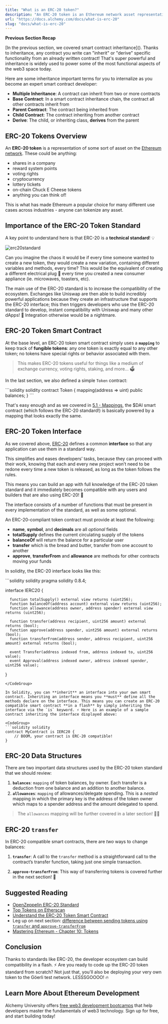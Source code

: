```yaml
---
title: "What is an ERC-20 token?"
description: "An ERC-20 token is an Ethereum network asset representation, like company shares, reward points, or cryptocurrency. It's a standard for compatibility and app development."
url: "https://docs.alchemy.com/docs/what-is-erc-20"
slug: "docs/what-is-erc-20"
---
```


**Previous Section Recap**

\[In the previous section, we covered smart contract inheritance]\(). Thanks to inheritance, any contract you write can "inherit" or "derive" specific functionality from an already written contract! That's super powerful and inheritance is widely used to power some of the most functional aspects of the web3 space today.

Here are some inheritance important terms for you to internalize as you become an expert smart contract developer:

* **Multiple Inheritance**: A contract can inherit from two or more contracts
* **Base Contract**: In a smart contract inheritance chain, the contract all other contracts inherit from
* **Parent Contract**: The contract being inherited from
* **Child Contract**: The contract inheriting from another contract
* **Derive**: The child, or inheriting class, **derives** from the parent

## ERC-20 Tokens Overview

An **ERC-20 token** is a representation of some sort of asset on the [Ethereum network](/docs/what-are-blockchain-networks). These could be anything:

* shares in a company
* reward system points
* voting rights
* cryptocurrency
* lottery tickets
* on-chain Chuck E Cheese tokens
* anything you can think of!

This is what has made Ethereum a popular choice for many different use cases across industries - anyone can tokenize any asset.

## Importance of the ERC-20 Token Standard

A key point to understand here is that ERC-20 is a **technical standard**! 💡

![erc20standard](Screen_Shot_2023-01-04_at_5.11.44_PM.png)

Can you imagine the chaos it would be if every time someone wanted to create a new token, they would create a new variation, containing different variables and methods, every time? This would be the equivalent of creating a different electrical plug 🔌 every time you created a new consumer appliance (ie. microwaves, toasters, etc).

The main use of the ERC-20 standard is to increase the compatibility of the ecosystem. Exchanges like Uniswap are then able to build incredibly powerful applications because they create an infrastructure that supports the ERC-20 interface; this then triggers developers who use the ERC-20 standard to develop, instant compatibility with Uniswap and many other dApps! 🤝 Integration otherwise would be a nightmare.

## ERC-20 Token Smart Contract

At the base level, an ERC-20 token smart contract simply uses a **`mapping`** to keep track of **fungible tokens**: any one token is exactly equal to any other token; no tokens have special rights or behavior associated with them.

> This makes ERC-20 tokens useful for things like a medium of exchange currency, voting rights, staking, and more... 🗳

In the last section, we also defined a simple `Token` contract:

<CodeGroup>
  ```solidity solidity
  contract Token {
      mapping(address => uint) public balances;
  }
  ```
</CodeGroup>

That's easy enough and as we covered in [5.1 - Mappings](https://university.alchemy.com/course/ethereum/md/introduction-to-mappings), the $DAI smart contract (which follows the ERC-20 standard!) is basically powered by a mapping that looks exactly the same.

## ERC-20 Token Interface

As we covered above, [ERC-20](https://eips.ethereum.org/EIPS/eip-20) defines a common **interface** so that any application can use them in a standard way.

This simplifies and eases developers’ tasks, because they can proceed with their work, knowing that each and every new project won’t need to be redone every time a new token is released, as long as the token follows the rules.

<Info>
  This means you can build an app with full knowledge of the ERC-20 token standard and it immediately becomes compatible with any users and builders that are also using ERC-20! 🤝
</Info>

The interface consists of a number of functions that must be present in every implementation of the standard, as well as some optional.

An ERC-20-compliant token contract must provide at least the following:

* **name**, **symbol**, and **decimals** are all *optional* fields
* **totalSupply** defines the current circulating supply of the tokens
* **balanceOf** will return the balance for a particular user
* **transfer** which is the bread and butter, transfer from one account to another
* **approve**, **transferFrom** and **allowance** are methods for other contracts moving your funds

In solidity, the ERC-20 interface looks like this:

<CodeGroup>
  ```solidity solidity
  pragma solidity 0.8.4;

  interface IERC20 {

      function totalSupply() external view returns (uint256);
      function balanceOf(address account) external view returns (uint256);
      function allowance(address owner, address spender) external view returns (uint256);

      function transfer(address recipient, uint256 amount) external returns (bool);
      function approve(address spender, uint256 amount) external returns (bool);
      function transferFrom(address sender, address recipient, uint256 amount) external returns (bool);

      event Transfer(address indexed from, address indexed to, uint256 value);
      event Approval(address indexed owner, address indexed spender, uint256 value);
  }
  ```
</CodeGroup>

In Solidity, you can **inherit** an interface into your own smart contract. Inheriting an interface means you **must** define all the methods declare on the interface. This means you can create an ERC-20 compatible smart contract **in a flash** by simply inheriting the interface via the `is` keyword. ⚡️ Here is an example of a sample contract inheriting the interface displayed above:

<CodeGroup>
  ```solidity solidity
  contract MyContract is IERC20 {
      // BOOM, your contract is ERC-20 compatible!
  }
  ```
</CodeGroup>

## ERC-20 Data Structures

There are two important data structures used by the ERC-20 token standard that we should review:

1. **`balances`**: `mapping` of token balances, by owner. Each transfer is a deduction from one balance and an addition to another balance.
2. **`allowances`**: `mapping` of allowances/delegate spending. This is a *nested* mapping in which the primary key is the address of the token owner which maps to a spender address and the amount delegated to spend.

> The `allowances` mapping will be further covered in a later section! 🧙‍♂️

## ERC-20 **`transfer`**

In ERC-20 compatible smart contracts, there are *two* ways to change balances:

1. **`transfer`**: A call to the `transfer` method is a straightforward call to the contract’s transfer function, taking just one simple transaction.

2. **`approve-transferFrom`**: This way of transferring tokens is covered further in the next section! 👀

## Suggested Reading

* [OpenZeppelin ERC-20 Standard](https://docs.openzeppelin.com/contracts/3.x/erc20)
* [Top Tokens on Etherscan](https://etherscan.io/tokens)
* [Understand the ERC-20 Token Smart Contract](https://ethereum.org/en/developers/tutorials/understand-the-erc-20-token-smart-contract/)
* Leg up on next section: [difference between sending tokens using `transfer` and `approve-transferFrom`](https://ethereum.stackexchange.com/questions/46457/send-tokens-using-approve-and-transferfrom-vs-only-transfer)
* [Mastering Ethereum - Chapter 10: Tokens](https://github.com/ethereumbook/ethereumbook/blob/develop/10tokens.asciidoc)

## Conclusion

Thanks to standards like ERC-20, the developer ecosystem can build compatibility in a flash. ⚡️ Are you ready to code up the ERC-20 token standard from scratch? Not just that, you'll also be deploying your very own token to the Göerli test network. LESSSGOOOO! 🔥

## Learn More About Ethereum Development

Alchemy University offers [free web3 development bootcamps](https://university.alchemy.com/ethereum) that help developers master the fundamentals of web3 technology. Sign up for free, and start building today!

